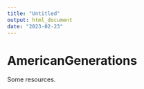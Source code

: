 ```yaml
---
title: "Untitled"
output: html_document
date: "2023-02-23"
---
```



# AmericanGenerations

Some resources.